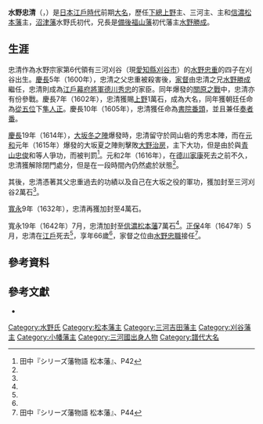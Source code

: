 {{Infobox officeholder 
| name= 水野忠清
| image= 
| caption=

| order=[[松本藩|松本藩]]藩主
| term_start=1642年
| term_end=1647年
| predecessor= {{link-ja|堀田正盛|堀田正盛}}
| successor= [[水野忠職|水野忠職]]

| order1={{link-ja|三河吉田藩|三河吉田藩}}藩主
| term_start1=1632年
| term_end1=1642年
| predecessor1= {{link-ja|松平忠房 (島原藩主)|松平忠房 (島原藩主)|松平忠房}}
| successor1= {{link-ja|水野忠善|水野忠善}}

| order2={{link-ja|刈谷藩|刈谷藩}}藩主
| term_start2=1616年
| term_end2=1632年
| predecessor2= [[水野勝成|水野勝成]]
| successor2= {{link-ja|松平忠房 (島原藩主)|松平忠房 (島原藩主)|松平忠房}}

| order3={{link-ja|小幡藩|小幡藩}}藩主
| term_start3=1602年
| term_end3=1616年
| predecessor3= [[奧平信昌|奧平信昌]]
| successor3= {{link-ja|永井直勝|永井直勝}}

| birth_date=1582年<br>（[[天正_(日本)|天正]]10年）
| birth_place= 日本[[三河國|三河國]]刈谷（今[[愛知縣|愛知縣]][[刈谷市|刈谷市]]）
| death_date={{death date and age|1647|6|30|1582}}<br>（[[正保|正保]]4年5月28日）
| death_place= 日本[[武藏國|武藏國]][[江戶|江戶]]（今[[東京|東京]]）
| module  = {{日本武士|child=yes
|時代= [[江戶時代|江戶時代]]前期
|幼名= 
|改名= 
|别名= 
|諡号= 
|神号= 
|戒名= 真珠院郭譽全忠
|洗禮名= 
|墓所= [[東京都|東京都]][[文京區|文京區]]的小石川[[傳通院|傳通院]]
|朝廷官位=  [[從五位|從五位]]下[[隼人司|隼人正]]
|幕府職位=  [[書院番|書院番頭]]、[[奏者番|奏者番]]
|主君= [[德川秀忠|德川秀忠]]→[[德川家光|德川家光]]
|藩= [[上野國|上野]]{{Link-ja|小幡藩|小幡藩}}主→三河{{Link-ja|刈谷藩|刈谷藩}}主→{{Link-ja|三河吉田藩|三河吉田藩}}主→[[信濃國|信濃]][[松本藩|松本藩]]主
|氏族= {{Link-ja|水野氏|水野氏}}
|父= [[水野忠重|水野忠重]]
|母=宇川氏
|養父= 
|養母=
|兄= [[水野勝成|水野勝成]]、{{Link-ja|水野忠胤|水野忠胤}}、水野彌十郎
|弟 = 水野忠直
|妹= {{Link-ja|清淨院 (加藤清正室)|清浄院 (加藤清正室)|清淨院}}（[[加藤清正|加藤清正]]正室）、{{Link-ja|安部信勝|安部信勝}}正室
|正室= [[前田利家|前田利家]]之女
|側室= 
|子= {{Link-ja|水野忠次|水野忠次}}、[[水野忠職|水野忠職]]、祖活、{{Link-ja|水野忠增|水野忠増}}、水野忠顯（水野忠貞養子）
|女= {{Link-ja|京極高三|京極高三}}正室、{{Link-ja|山內忠直|山内忠直}}正室、土方氏久正室、{{Link-ja|有馬康純|有馬康純}}正室、{{Link-ja|菅沼定實|菅沼定実}}正室
|養子= 
|養女= 
 }}
}}
'''水野忠清'''（{{jpn|j=水野 忠清|hg=みずの ただきよ|rm=Mizuno Tadakiyo}}，{{bd|1582年||1647年|6月30日|catIdx=Mizuno Tadakiyo}}）是[[日本|日本]][[江戶時代|江戶時代]]前期[[大名_(稱謂)|大名]]，歷任[[下總國|下總]][[上野國|上野]]{{Link-ja|小幡藩|小幡藩}}主、三河{{Link-ja|刈谷藩|刈谷藩}}主、{{Link-ja|三河吉田藩|三河吉田藩}}主和[[信濃國|信濃]][[松本藩|松本藩]]主，[[沼津藩|沼津藩]]水野氏初代，兄長是[[備後福山藩|備後福山藩]]初代藩主[[水野勝成|水野勝成]]。

==生涯==
忠清作為水野宗家第6代領有三河刈谷（現[[愛知縣|愛知縣]][[刈谷市|刈谷市]]）的[[水野忠重|水野忠重]]的四子在刈谷出生。[[慶長|慶長]]5年（1600年），忠清之父忠重被{{Link-ja|加賀井重望|加賀井重望}}殺害後，{{Link-ja|水野氏|水野氏}}[[家督|家督]]由忠清之兄[[水野勝成|水野勝成]]繼任，忠清則成為[[江戶幕府|江戶幕府]][[征夷大將軍|將軍]][[德川秀忠|德川秀忠]]的家臣。同年爆發的[[關原之戰|關原之戰]]中，忠清亦有份參戰。慶長7年（1602年），忠清獲賜[[上野國|上野]]{{Link-ja|小幡藩|小幡藩}}1萬石，成為大名，同年獲朝廷任命為[[從五位|從五位]]下[[隼人司|隼人正]]。慶長10年（1605年），忠清獲任命為[[書院番|書院番頭]]，並且兼任[[奏者番|奏者番]]。

[[慶長|慶長]]19年（1614年），[[大坂之役|大坂冬之陣]]爆發時，忠清留守於岡山砦的秀忠本陣，而在[[元和_(日本)|元和]]元年（1615年）爆發的大坂夏之陣則擊敗[[大野治房|大野治房]]，主下大功，但是由於與[[青山忠俊|青山忠俊]]和{{Link-ja|高木正成|高木正成}}等人爭功，而被判罰{{Link-ja|閉門|閉門}}<ref name="松本藩42">田中『シリーズ藩物語 松本藩』、P42</ref>。元和2年（1616年），在[[德川家康|德川家康]]死去之前不久，忠清獲解除閉門處分，但是在一段時間內仍然處於{{Link-ja|謹慎|謹慎}}狀態<ref name="松本藩42"/>。

其後，忠清憑著其父忠重過去的功績以及自己在大坂之役的軍功，獲加封至三河刈谷2萬石<ref name="松本藩42"/>。

[[寬永|寬永]]9年（1632年），忠清再獲加封至{{Link-ja|三河吉田藩|三河吉田藩}}4萬石。

寬永19年（1642年）7月，忠清加封至[[信濃國|信濃]][[松本藩|松本藩]]7萬石<ref name="松本藩42"/>。[[正保|正保]]4年（1647年）5月，忠清在[[江戶|江戶]]死去<ref name="松本藩42"/>，享年66歲<ref name="松本藩42"/>，家督之位由[[水野忠職|水野忠職]]接任<ref name="松本藩44">田中『シリーズ藩物語 松本藩』、P44</ref>。

== 參考資料 ==
{{reflist}}

== 參考文獻 ==
* {{Cite book|author=田中薰|script-title=ja:松本藩|series=シリーズ藩物語|publisher={{Link-ja|現代書館|現代書館}}|date=2007年5月|isbn=978-4768471081}}

{{小幡藩主|水野氏||1602年 - 1615年}}
{{刈谷藩主|水野氏||1616年 - 1632年}}
{{三河吉田藩主|水野氏||1632年 - 1642年}}
{{松本藩主|水野氏|初代|1642年 - 1647年}}

{{DEFAULTSORT:Mizuno Tadakiyo}}
[[Category:水野氏|Category:水野氏]]
[[Category:松本藩主|Category:松本藩主]]
[[Category:三河吉田藩主|Category:三河吉田藩主]]
[[Category:刈谷藩主|Category:刈谷藩主]]
[[Category:小幡藩主|Category:小幡藩主]]
[[Category:三河國出身人物|Category:三河國出身人物]]
[[Category:譜代大名|Category:譜代大名]]